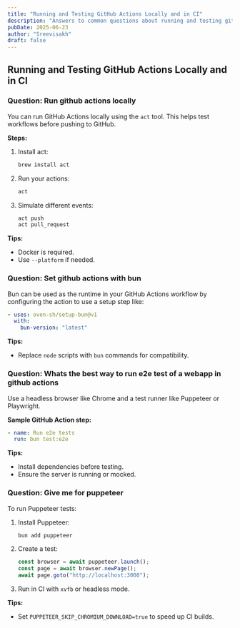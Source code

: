 ```yaml
---
title: "Running and Testing GitHub Actions Locally and in CI"
description: "Answers to common questions about running and testing github actions locally and in ci"
pubDate: 2025-06-23
author: "Sreevisakh"
draft: false
---
```


## Running and Testing GitHub Actions Locally and in CI

### Question: Run github actions locally

You can run GitHub Actions locally using the `act` tool. This helps test workflows before pushing to GitHub.

**Steps:**

1. Install act:
   ```bash
   brew install act
   ```
2. Run your actions:
   ```bash
   act
   ```
3. Simulate different events:
   ```bash
   act push
   act pull_request
   ```

**Tips:**

- Docker is required.
- Use `--platform` if needed.

### Question: Set github actions with bun

Bun can be used as the runtime in your GitHub Actions workflow by configuring the action to use a setup step like:

```yaml
- uses: oven-sh/setup-bun@v1
  with:
    bun-version: "latest"
```

**Tips:**

- Replace `node` scripts with `bun` commands for compatibility.

### Question: Whats the best way to run e2e test of a webapp in github actions

Use a headless browser like Chrome and a test runner like Puppeteer or Playwright.

**Sample GitHub Action step:**

```yaml
- name: Run e2e tests
  run: bun test:e2e
```

**Tips:**

- Install dependencies before testing.
- Ensure the server is running or mocked.

### Question: Give me for puppeteer

To run Puppeteer tests:

1. Install Puppeteer:

   ```bash
   bun add puppeteer
   ```

2. Create a test:

   ```js
   const browser = await puppeteer.launch();
   const page = await browser.newPage();
   await page.goto("http://localhost:3000");
   ```

3. Run in CI with `xvfb` or headless mode.

**Tips:**

- Set `PUPPETEER_SKIP_CHROMIUM_DOWNLOAD=true` to speed up CI builds.

